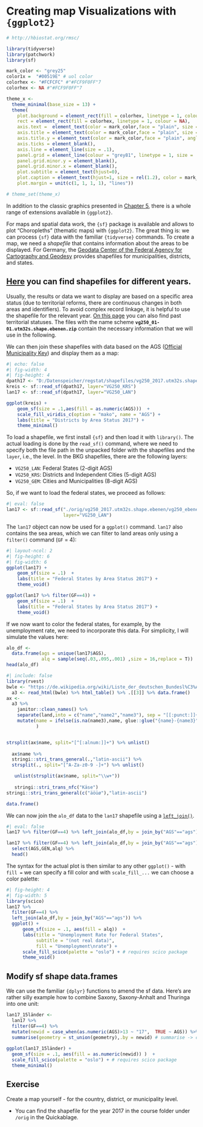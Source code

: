 
# Creating map Visualizations with `{ggplot2}` {#map}

```r
# http://hbiostat.org/rmsc/

library(tidyverse)
library(patchwork)
library(sf)

mark_color <- "grey25"
color1x =  "#00519E" # uol color
colorhex <- "#FCFCFC" #"#FCF9F0FF"7
colorhex <- NA #"#FCF9F0FF"7

theme_x <- 
  theme_minimal(base_size = 13) +
  theme(
    plot.background = element_rect(fill = colorhex, linetype = 1, colour = NA),
    rect = element_rect(fill = colorhex, linetype = 1, colour = NA),
    axis.text =  element_text(color = mark_color,face = "plain", size = rel(.75), angle = 0), 
    axis.title = element_text(color = mark_color,face = "plain", size = rel(1), angle = 0), 
    axis.title.y = element_text(color = mark_color,face = "plain", angle = 0,vjust = .5), 
    axis.ticks = element_blank(),
    axis.line = element_line(size = .1), 
    panel.grid = element_line(colour = "grey81", linetype = 1, size = .15), 
    panel.grid.minor.y = element_blank(), 
    panel.grid.minor.x = element_blank(), 
    plot.subtitle = element_text(hjust=0),
    plot.caption = element_text(hjust=1, size = rel(1.2), color = mark_color),
    plot.margin = unit(c(1, 1, 1, 1), "lines"))

# theme_set(theme_x)

```

In addition to the classic graphics presented in [Chapter 5](#viz), there is a whole range of extensions available in `{ggplot2}`.


For maps and spatial data work, the `{sf}` package is available and allows to plot "Choropleths" (thematic maps) with `{ggplot2}`.
The great thing is: we can process `{sf}` data with the familiar `{tidyverse}` commands. 
To create a map, we need a *shapefile* that contains information about the areas to be displayed. 
For Germany, the [Geodata Center of the Federal Agency for Cartography and Geodesy](http://gdz.bkg.bund.de/) provides shapefiles for municipalities, districts, and states.

::: {.callout-tip}
## [Here](https://daten.gdz.bkg.bund.de/produkte/vg/vg250_ebenen_0101/) you can find shapefiles for different years.

Usually, the results or data we want to display are based on a specific area status (due to territorial reforms, there are continuous changes in both areas and identifiers).
To avoid complex record linkage, it is helpful to use the shapefile for the relevant year. 
[On this page](https://daten.gdz.bkg.bund.de/produkte/vg/vg250_ebenen_0101/) you can also find past territorial statuses.
The files with the name scheme **`vg250_01-01.utm32s.shape.ebenen.zip`** contain the necessary information that we will use in the following.

:::

We can then join these shapefiles with data based on the AGS ([Official Municipality Key](https://de.wikipedia.org/wiki/Amtlicher_Gemeindeschl%C3%BCssel)) and display them as a map:

```r
#| echo: false
#| fig-width: 4
#| fig-height: 4
dpath17 <- "D:/Datenspeicher/regstat/shapefiles/vg250_2017.utm32s.shape.ebenen/vg250_ebenen"
kreis <- sf::read_sf(dpath17, layer="VG250_KRS")
lan17 <- sf::read_sf(dpath17, layer="VG250_LAN")

ggplot(kreis) + 
    geom_sf(size = .1,aes(fill = as.numeric(AGS)))  +
    scale_fill_viridis_c(option = "mako", name = "AGS") +
    labs(title = "Districts by Area Status 2017") +
    theme_minimal()
```

To load a shapefile, we first install `{sf}` and then load it with `library()`. 
The actual loading is done by the `read_sf()` command, where we need to specify both the file path in the unpacked folder with the shapefiles and the `layer`, i.e., the level. 
In the BKG shapefiles, there are the following layers:

+ `VG250_LAN`: Federal States (2-digit AGS)
+ `VG250_KRS`: Districts and Independent Cities (5-digit AGS)
+ `VG250_GEM`: Cities and Municipalities (8-digit AGS)

So, if we want to load the federal states, we proceed as follows:
```r
#| eval: false
lan17 <- sf::read_sf("./orig/vg250_2017.utm32s.shape.ebenen/vg250_ebenen",
                     layer="VG250_LAN")
```

The `lan17` object can now be used for a `ggplot()` command.
`lan17` also contains the sea areas, which we can filter to land areas only using a `filter()` command (`GF` = 4):
```r
#| layout-ncol: 2
#| fig-height: 6
#| fig-width: 6
ggplot(lan17) + 
    geom_sf(size = .1)  +
    labs(title = "Federal States by Area Status 2017") +
    theme_void()

ggplot(lan17 %>% filter(GF==4)) + 
    geom_sf(size = .1)  +
    labs(title = "Federal States by Area Status 2017") +
    theme_void()
```


If we now want to color the federal states, for example, by the unemployment rate, we need to incorporate this data. 
For simplicity, I will simulate the values here:

```r
alo_df <- 
  data.frame(ags = unique(lan17$AGS),
             alq = sample(seq(.03,.095,.001) ,size = 16,replace = T))
head(alo_df)
```


```r
#| include: false
library(rvest)
bwle <- "https://de.wikipedia.org/wiki/Liste_der_deutschen_Bundesl%C3%A4nder_nach_Arbeitslosenquote"
  a3 <- read_html(bwle) %>% html_table() %>% .[[3]] %>% data.frame()
ax <- 
  a3 %>% 
    janitor::clean_names() %>% 
    separate(land,into = c("name","name2","name3"), sep = "[[:punct:]]+") %>% 
    mutate(name = ifelse(is.na(name3),name, glue::glue("{name}-{name3}"))
           )


strsplit(ax$name, split="[^[:alnum:]]+") %>% unlist()
  
  ax$name %>% 
  stringi::stri_trans_general(.,"latin-ascii") %>% 
  strsplit(., split="[^A-Za-z0-9 -]+") %>% unlist()

   unlist(strsplit(ax$name, split="\\w+"))
   
   stringi::stri_trans_nfc("Käse")
stringi::stri_trans_general(c("äöüø"),"latin-ascii")

data.frame()
```

We can now join the `alo_df` data to the `lan17` shapefile using a [`left_join()`](#join).
```r
#| eval: false
lan17 %>% filter(GF==4) %>% left_join(alo_df,by = join_by("AGS"=="ags"))
```

```r
lan17 %>% filter(GF==4) %>% left_join(alo_df,by = join_by("AGS"=="ags")) %>% 
  select(AGS,GEN,alq) %>% 
  head()
```

The syntax for the actual plot is then similar to any other `ggplot()` - with `fill =` we can specify a fill color and with `scale_fill_...` we can choose a color palette:
```r
#| fig-height: 4
#| fig-width: 5
library(scico)
lan17 %>% 
  filter(GF==4) %>% 
  left_join(alo_df,by = join_by("AGS"=="ags")) %>% 
  ggplot() + 
      geom_sf(size = .1, aes(fill = alq))  +
      labs(title = "Unemployment Rate for Federal States",
           subtitle = "(not real data)",
           fill = "Unemployment\nrate") +
      scale_fill_scico(palette = "oslo") + # requires scico package
      theme_void()
```

## Modify sf shape data.frames

We can use the familiar `{dplyr}` functions to amend the sf data.
Here's are rather silly example how to combine Saxony, Saxony-Anhalt and Thuringa into one unit:
```r
lan17_15länder <- 
  lan17 %>% 
  filter(GF==4) %>%
  mutate(newid = case_when(as.numeric(AGS)>13 ~ "17",  TRUE ~ AGS)) %>% # same ID for SN, SA, TH
  summarise(geometry = st_union(geometry),.by = newid) # summarise -> combine based on newid
  
ggplot(lan17_15länder) + 
  geom_sf(size = .1, aes(fill = as.numeric(newid)) )  +
  scale_fill_scico(palette = "oslo") + # requires scico package
  theme_minimal()
```

## Exercise

Create a map yourself - for the country, district, or municipality level.

+ You can find the shapefile for the year 2017 in the course folder under `/orig` in the Quickablage.